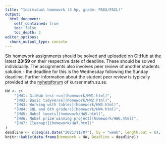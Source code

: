 ---
title: "Individual homework (3 hp, grade: PASS/FAIL)"
output:
  html_document:
    self_contained: true
    toc: false
    toc_depth: 2
editor_options: 
  chunk_output_type: console
---

Six homework assignments should be solved and uploaded on GitHub at the latest **23:59** on their respective date of deadline. These should be solved individually. The assignments also involves peer review of another students solution - the deadline for this is the Wednesday following the Sunday deadline. Further information about the student peer review is typically provided at
the [nyhetsforum](https://kurser.math.su.se/mod/forum/view.php?id=66752) of kurser.math.su.se.



```{r, echo =FALSE}
HW <- c(
    "[HW1: GitHub test-run](homework/HW1.html)",
    "[HW2: Basic tidyverse](homework/HW2.html)",
    "[HW3: Working with tables](homework/HW3.html)",
    "[HW4: SQL and 6th graders](homework/HW4.html)",
    "[HW5: Nobel tweets](homework/HW5.html)",
    "[HW6: Nobel prize winning project](homework/HW6.html)",
    "[HW7: Cleanup!](homework/HW7.html)"
)
deadline <- c(seq(as.Date("2021/11/07"), by = "week", length.out = 6), "2022-03-31")
knitr::kable(data.frame(Homework = HW, Deadline = deadline))
```
